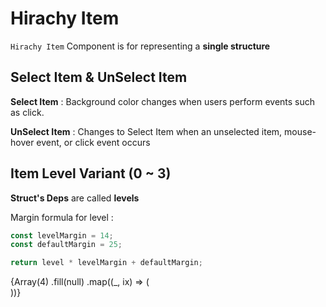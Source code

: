 

<Meta title="Hirachy/Item" component={HirachyItem} />

# Hirachy Item

`Hirachy Item` Component is for representing a **single structure**

<Canvas>
  <Story name="Basic">
    <div style={{ margin: "2em" }}>
      <HirachyItem
        struct={{
          id: "RandomId",
          title: "StoryBook",
          type: "text",
        }}
      />
    </div>
  </Story>
</Canvas>

## Select Item & UnSelect Item

**Select Item** : Background color changes when users perform events such as click.

**UnSelect Item** : Changes to Select Item when an unselected item, mouse-hover event, or click event occurs

<Canvas>
  <Story name="Select / UnSelect">
    <div style={{ margin: "2em" }}>
      <div style={{ marginBottom: 20 }}>
        <HirachyItem
          struct={{
            id: "RandomId",
            title: "Select",
            type: "text",
          }}
          isSelect={true}
        />
      </div>
      <HirachyItem
        struct={{
          id: "RandomId",
          title: "UnSelect",
          type: "text",
        }}
      />
    </div>
  </Story>
</Canvas>

## Item Level Variant (0 ~ 3)

**Struct's Deps** are called **levels**

Margin formula for level :

```js
const levelMargin = 14;
const defaultMargin = 25;

return level * levelMargin + defaultMargin;
```

<Canvas>
  <Story name="Level Variant">
    <div style={{ margin: "2em" }}>
      {Array(4)
        .fill(null)
        .map((_, ix) => (
          <div style={{ marginBottom: 20 }}>
            <HirachyItem
              struct={{
                id: "RandomId",
                title: `level ${ix}`,
                type: "text",
              }}
              level={ix}
            />
          </div>
        ))}
    </div>
  </Story>
</Canvas>
